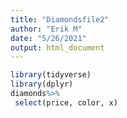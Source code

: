 ```yaml
---
title: "Diamondsfile2"
author: "Erik M"
date: "5/26/2021"
output: html_document
---
```


```r
library(tidyverse)
library(dplyr)
diamonds%>%
 select(price, color, x)
```